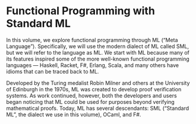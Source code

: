# Functional Programming with Standard ML

In this volume, we explore functional programming through ML (&#8220;Meta
Language&#8221;). Specifically, we will use the modern dialect of ML called
SML, but we will refer to the language as ML. We start with ML because many
of its features inspired some of the more well-known functional programming
languages &mdash; Haskell, Racket, F#, Erlang, Scala, and many others have
idioms that can be traced back to ML.

Developed by the Turing medalist Robin Milner and others at the University
of Edinburgh in the 1970s, ML was created to develop proof verification
systems. As work continued, however, both the developers and users began
noticing that ML could be used for purposes beyond verifying mathematical
proofs. Today, ML has several descendants: SML (&#8220;Standard ML&#8221;,
the dialect we use in this volume), OCaml, and F#.
